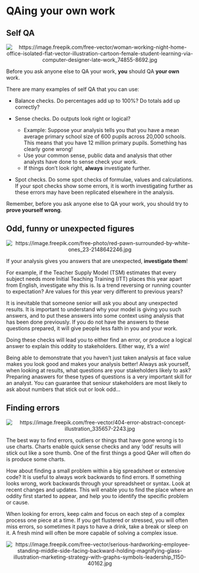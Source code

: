 # QAing your own work

## Self QA

<center>

![](pictures/self_qa_pic.jpg "https://image.freepik.com/free-vector/woman-working-night-home-office-isolated-flat-vector-illustration-cartoon-female-student-learning-via-computer-designer-late-work_74855-8692.jpg")

</center>

Before you ask anyone else to QA your work, **you** should QA **your own** work.

There are many examples of self QA that you can use:

* Balance checks. Do percentages add up to 100%?  Do totals add up correctly?

* Sense checks. Do outputs look right or logical?
  + Example: Suppose your analysis tells you that you have a mean average primary school size of 600 pupils across 20,000 schools. This means that you have 12 million primary pupils. Something has clearly gone wrong!
  + Use your common sense, public data and analysis that other analysts have done to sense check your work.
  + If things don't look right, **always** investigate further.
  
* Spot checks. Do some spot checks of formulae, values and calculations. If your spot checks show some errors, it is worth investigating further as these errors may have been replicated elsewhere in the analysis.

Remember, before you ask anyone else to QA your work, you should try to **prove yourself wrong**.

## Odd, funny or unexpected figures

<center>

![](pictures/outlier_pic.jpg "https://image.freepik.com/free-photo/red-pawn-surrounded-by-white-ones_23-2148642246.jpg")

</center>

If your analysis gives you answers that are unexpected, **investigate them**!

For example, if the Teacher Supply Model (TSM) estimates that every subject needs more Initial Teaching Training (ITT) places this year apart from English, investigate why this is. Is a trend reversing or running counter to expectation? Are values for this year very different to previous years?

It is inevitable that someone senior will ask you about any unexpected results. It is important to understand why your model is giving you such answers, and to put these answers into some context using analysis that has been done previously. If you do not have the answers to these questions prepared, it will give people less faith in you and your work.

Doing these checks will lead you to either find an error, or produce a logical answer to explain this oddity to stakeholders. Either way, it's a win!

Being able to demonstrate that you haven't just taken analysis at face value makes you look good and makes your analysis better! Always ask yourself, when looking at results, what questions are your stakeholders likely to ask? Preparing anaswers for these types of questions is a very important skill for an analyst. You can guarantee that seniour stakeholders are most likely to ask about numbers that stick out or look odd...

## Finding errors

<center>

![](pictures\error_pic.jpg "https://image.freepik.com/free-vector/404-error-abstract-concept-illustration_335657-2243.jpg")

</center>

The best way to find errors, outliers or things that have gone wrong is to use charts. Charts enable quick sense checks and any 'odd' results will stick out like a sore thumb. One of the first things a good QAer will often do is produce some charts.

How about finding a small problem within a big spreadsheet or extensive code? It is useful to always work backwards to find errors. If something looks wrong, work backwards through your spreadsheet or syntax. Look at recent changes and updates. This will enable you to find the place where an oddity first started to appear, and help you to identify the specific problem or cause.

When looking for errors, keep calm and focus on each step of a complex process one piece at a time. If you get flustered or stressed, you will often miss errors, so sometimes it pays to have a drink, take a break or sleep on it. A fresh mind will often be more capable of solving a complex issue.

<center>

![](pictures\work_pic.jpg "https://image.freepik.com/free-vector/serious-hardworking-employee-standing-middle-side-facing-backward-holding-magnifying-glass-illustration-marketing-strategy-with-graphs-symbols-leadership_1150-40162.jpg")

</center>